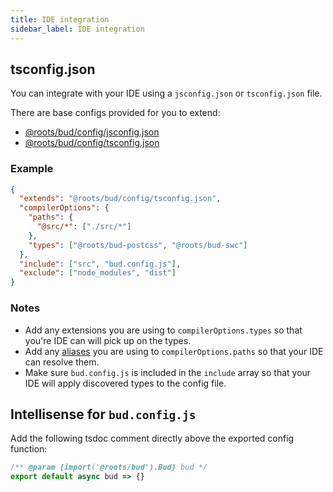 ```yaml
---
title: IDE integration
sidebar_label: IDE integration
---
```


## tsconfig.json

You can integrate with your IDE using a `jsconfig.json` or `tsconfig.json` file.

There are base configs provided for you to extend:

- [@roots/bud/config/jsconfig.json](https://github.com/roots/bud/tree/main/sources/@roots/bud/config/jsconfig.json)
- [@roots/bud/config/tsconfig.json](https://github.com/roots/bud/tree/main/sources/@roots/bud/config/tsconfig.json)

### Example

```json title=tsconfig.json
{
  "extends": "@roots/bud/config/tsconfig.json",
  "compilerOptions": {
    "paths": {
      "@src/*": ["./src/*"]
    },
    "types": ["@roots/bud-postcss", "@roots/bud-swc"]
  },
  "include": ["src", "bud.config.js"],
  "exclude": ["node_modules", "dist"]
}
```

### Notes

- Add any extensions you are using to `compilerOptions.types` so that you're IDE can will pick up on the types.
- Add any [aliases](/docs/bud.alias) you are using to `compilerOptions.paths` so that your IDE can resolve them.
- Make sure `bud.config.js` is included in the `include` array so that your IDE will apply discovered types to the config file.

## Intellisense for `bud.config.js`

Add the following tsdoc comment directly above the exported config function:

```js title=bud.config.js
/** @param {import('@roots/bud').Bud} bud */
export default async bud => {}
```
